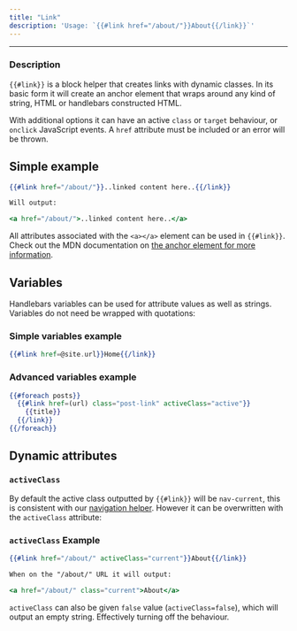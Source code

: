 ```yaml
---
title: "Link"
description: 'Usage: `{{#link href="/about/"}}About{{/link}}`'
---
```


***

### Description

`{{#link}}` is a block helper that creates links with dynamic classes. In its basic form it will create an anchor element that wraps around any kind of string, HTML or handlebars constructed HTML.

With additional options it can have an active `class` or `target` behaviour, or `onclick` JavaScript events. A `href` attribute must be included or an error will be thrown.

## Simple example

```handlebars
{{#link href="/about/"}}..linked content here..{{/link}}

Will output:

<a href="/about/">..linked content here..</a>
```

All attributes associated with the `<a></a>` element can be used in `{{#link}}`. Check out the MDN documentation on [the anchor element for more information](https://developer.mozilla.org/en-US/docs/Web/HTML/Element/a).

## Variables

Handlebars variables can be used for attribute values as well as strings. Variables do not need be wrapped with quotations:

### Simple variables example

```handlebars
{{#link href=@site.url}}Home{{/link}}
```

### Advanced variables example

```handlebars
{{#foreach posts}}
  {{#link href=(url) class="post-link" activeClass="active"}}
    {{title}}
  {{/link}}
{{/foreach}}
```

## Dynamic attributes

### `activeClass`

By default the active class outputted by `{{#link}}` will be `nav-current`, this is consistent with our [navigation helper](/themes/helpers/navigation/). However it can be overwritten with the `activeClass` attribute:

### `activeClass` Example

```handlebars
{{#link href="/about/" activeClass="current"}}About{{/link}}

When on the "/about/" URL it will output:

<a href="/about/" class="current">About</a>
```

`activeClass` can also be given `false` value (`activeClass=false`), which will output an empty string. Effectively turning off the behaviour.